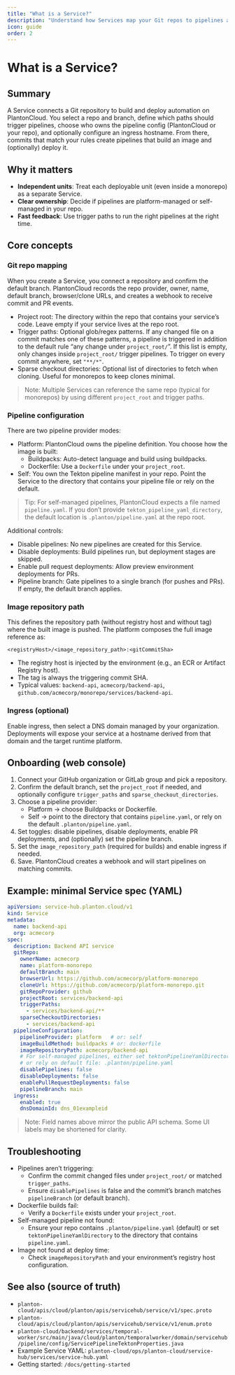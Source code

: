 ```yaml
---
title: "What is a Service?"
description: "Understand how Services map your Git repos to pipelines and deployments in PlantonCloud."
icon: guide
order: 2
---
```


# What is a Service?

## Summary
A Service connects a Git repository to build and deploy automation on PlantonCloud. You select a repo and branch, define which paths should trigger pipelines, choose who owns the pipeline config (PlantonCloud or your repo), and optionally configure an ingress hostname. From there, commits that match your rules create pipelines that build an image and (optionally) deploy it.

## Why it matters
- **Independent units**: Treat each deployable unit (even inside a monorepo) as a separate Service.
- **Clear ownership**: Decide if pipelines are platform-managed or self-managed in your repo.
- **Fast feedback**: Use trigger paths to run the right pipelines at the right time.

## Core concepts

### Git repo mapping
When you create a Service, you connect a repository and confirm the default branch. PlantonCloud records the repo provider, owner, name, default branch, browser/clone URLs, and creates a webhook to receive commit and PR events.

- Project root: The directory within the repo that contains your service’s code. Leave empty if your service lives at the repo root.
- Trigger paths: Optional glob/regex patterns. If any changed file on a commit matches one of these patterns, a pipeline is triggered in addition to the default rule “any change under `project_root/`”. If this list is empty, only changes inside `project_root/` trigger pipelines. To trigger on every commit anywhere, set `"**/*"`.
- Sparse checkout directories: Optional list of directories to fetch when cloning. Useful for monorepos to keep clones minimal.

> Note: Multiple Services can reference the same repo (typical for monorepos) by using different `project_root` and trigger paths.

### Pipeline configuration
There are two pipeline provider modes:

- Platform: PlantonCloud owns the pipeline definition. You choose how the image is built:
  - Buildpacks: Auto-detect language and build using buildpacks.
  - Dockerfile: Use a `Dockerfile` under your `project_root`.
- Self: You own the Tekton pipeline manifest in your repo. Point the Service to the directory that contains your pipeline file or rely on the default.

> Tip: For self-managed pipelines, PlantonCloud expects a file named `pipeline.yaml`. If you don’t provide `tekton_pipeline_yaml_directory`, the default location is `.planton/pipeline.yaml` at the repo root.

Additional controls:
- Disable pipelines: No new pipelines are created for this Service.
- Disable deployments: Build pipelines run, but deployment stages are skipped.
- Enable pull request deployments: Allow preview environment deployments for PRs.
- Pipeline branch: Gate pipelines to a single branch (for pushes and PRs). If empty, the default branch applies.

### Image repository path
This defines the repository path (without registry host and without tag) where the built image is pushed. The platform composes the full image reference as:

`<registryHost>/<image_repository_path>:<gitCommitSha>`

- The registry host is injected by the environment (e.g., an ECR or Artifact Registry host).
- The tag is always the triggering commit SHA.
- Typical values: `backend-api`, `acmecorp/backend-api`, `github.com/acmecorp/monorepo/services/backend-api`.

### Ingress (optional)
Enable ingress, then select a DNS domain managed by your organization. Deployments will expose your service at a hostname derived from that domain and the target runtime platform.

## Onboarding (web console)
1. Connect your GitHub organization or GitLab group and pick a repository.
2. Confirm the default branch, set the `project_root` if needed, and optionally configure `trigger_paths` and `sparse_checkout_directories`.
3. Choose a pipeline provider:
   - Platform → choose Buildpacks or Dockerfile.
   - Self → point to the directory that contains `pipeline.yaml`, or rely on the default `.planton/pipeline.yaml`.
4. Set toggles: disable pipelines, disable deployments, enable PR deployments, and (optionally) set the pipeline branch.
5. Set the `image_repository_path` (required for builds) and enable ingress if needed.
6. Save. PlantonCloud creates a webhook and will start pipelines on matching commits.

## Example: minimal Service spec (YAML)
```yaml
apiVersion: service-hub.planton.cloud/v1
kind: Service
metadata:
  name: backend-api
  org: acmecorp
spec:
  description: Backend API service
  gitRepo:
    ownerName: acmecorp
    name: platform-monorepo
    defaultBranch: main
    browserUrl: https://github.com/acmecorp/platform-monorepo
    cloneUrl: https://github.com/acmecorp/platform-monorepo.git
    gitRepoProvider: github
    projectRoot: services/backend-api
    triggerPaths:
      - services/backend-api/**
    sparseCheckoutDirectories:
      - services/backend-api
  pipelineConfiguration:
    pipelineProvider: platform   # or: self
    imageBuildMethod: buildpacks # or: dockerfile
    imageRepositoryPath: acmecorp/backend-api
    # For self-managed pipelines, either set tektonPipelineYamlDirectory: .planton
    # or rely on default file: .planton/pipeline.yaml
    disablePipelines: false
    disableDeployments: false
    enablePullRequestDeployments: false
    pipelineBranch: main
  ingress:
    enabled: true
    dnsDomainId: dns_01exampleid
```

> Note: Field names above mirror the public API schema. Some UI labels may be shortened for clarity.

## Troubleshooting
- Pipelines aren’t triggering:
  - Confirm the commit changed files under `project_root/` or matched `trigger_paths`.
  - Ensure `disablePipelines` is false and the commit’s branch matches `pipelineBranch` (or default branch).
- Dockerfile builds fail:
  - Verify a `Dockerfile` exists under your `project_root`.
- Self-managed pipeline not found:
  - Ensure your repo contains `.planton/pipeline.yaml` (default) or set `tektonPipelineYamlDirectory` to the directory that contains `pipeline.yaml`.
- Image not found at deploy time:
  - Check `imageRepositoryPath` and your environment’s registry host configuration.

## See also (source of truth)
- `planton-cloud/apis/cloud/planton/apis/servicehub/service/v1/spec.proto`
- `planton-cloud/apis/cloud/planton/apis/servicehub/service/v1/enum.proto`
- `planton-cloud/backend/services/temporal-worker/src/main/java/cloud/planton/temporalworker/domain/servicehub/pipeline/config/ServicePipelineTektonProperties.java`
- Example Service YAML: `planton-cloud/ops/planton-cloud/service-hub/services/service-hub.yaml`
- Getting started: `/docs/getting-started`


